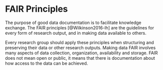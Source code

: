 # FAIR Principles

The purpose of good data documentation is to facilitate knowledge exchange. The FAIR principles [@Wilkinson2016-lh] are the guidelines for every form of research output, and in making data available to others.

Every research group should apply these principles when structuring and preserving their data or other research outputs. Making data FAIR involves many aspects of data collection, organization, availability and storage. FAIR does not mean open or public, it means that there is documentation about how access to the data can be achieved.

